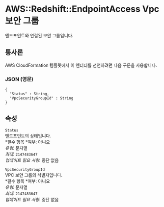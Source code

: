 # AWS::Redshift::EndpointAccess Vpc보안 그룹

엔드포인트와 연결된 보안 그룹입니다.

## 통사론

AWS CloudFormation 템플릿에서 이 엔터티를 선언하려면 다음 구문을 사용합니다.

### JSON (영문)

```
{
  "Status" : String,
  "VpcSecurityGroupId" : String
}
```

## 속성

`Status`  
엔드포인트의 상태입니다.  
*필수 항목 *여부: 아니요  
_유형_: 문자열  
_최대_: `2147483647`  
_업데이트 필요 사항_: 중단 없음

`VpcSecurityGroupId`  
VPC 보안 그룹의 식별자입니다.  
*필수 항목 *여부: 아니요  
_유형_: 문자열  
_최대_: `2147483647`  
_업데이트 필요 사항_: 중단 없음
